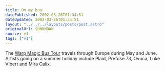 ```yaml
---
title: On my bus
datePublished: 2002-03-26T01:34:51
dateUpdated: 2002-03-26T01:34:51
layout: "../../../layouts/posts/post.astro"
originalUrl: $UNKNOWN
source: v1
tags: ["v1"]
---
```


The [Warp Magic Bus Tour][1] travels through Europe during May and June. Artists going on a summer holiday include Plaid, Prefuse 73, Ovuca, Luke Vibert and Mira Calix.

[1]: http://www.warprecords.com/tour/
